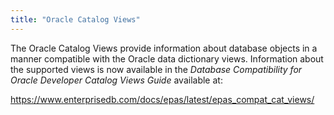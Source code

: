 ```yaml
---
title: "Oracle Catalog Views"
---
```


<div id="oracle_catalog_views" class="registered_link"></div>

The Oracle Catalog Views provide information about database objects in a manner compatible with the Oracle data dictionary views. Information about the supported views is now available in the *Database Compatibility for Oracle Developer Catalog Views Guide* available at:

<https://www.enterprisedb.com/docs/epas/latest/epas_compat_cat_views/>
